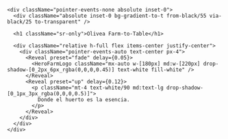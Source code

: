 
<section
  id="hero"
  className="
    relative mx-auto w-[min(1100px,94vw)]
    h-[calc(100svh-7rem-var(--mobile-nav-h,84px))]
    flex items-center justify-center
    mt-0 pb-0
  "
>
  <div
    className="
      relative w-full
      h-[calc(100svh-7rem-var(--mobile-nav-h,84px))]
      md:h-[720px] lg:h-[800px]
      overflow-hidden rounded-[28px]
      ring-1 ring-black/10
      shadow-[0_20px_60px_-20px_rgba(0,0,0,0.35)]
    "
  >
    <ParallaxImage
      src="/images/farm/hero.jpg"
      alt="Olivea Farm-to-Table — our garden"
      heightVh={100}
      speed={0.30}
      priority
      className="h-full"
      fit="cover"
      objectPosition="50% 40%"
    />

    <div className="pointer-events-none absolute inset-0">
      <div className="absolute inset-0 bg-gradient-to-t from-black/55 via-black/25 to-transparent" />

      <h1 className="sr-only">Olivea Farm-to-Table</h1>

      <div className="relative h-full flex items-center justify-center">
        <div className="pointer-events-auto text-center px-4">
          <Reveal preset="fade" delay={0.05}>
            <HeroFarmLogo className="mx-auto w-[180px] md:w-[220px] drop-shadow-[0_2px_6px_rgba(0,0,0,0.45)] text-white fill-white" />
          </Reveal>
          <Reveal preset="up" delay={0.12}>
            <p className="mt-4 text-white/90 md:text-lg drop-shadow-[0_1px_3px_rgba(0,0,0,0.5)]">
              Donde el huerto es la esencia.
            </p>
          </Reveal>
        </div>
      </div>
    </div>
  </div>
</section>

